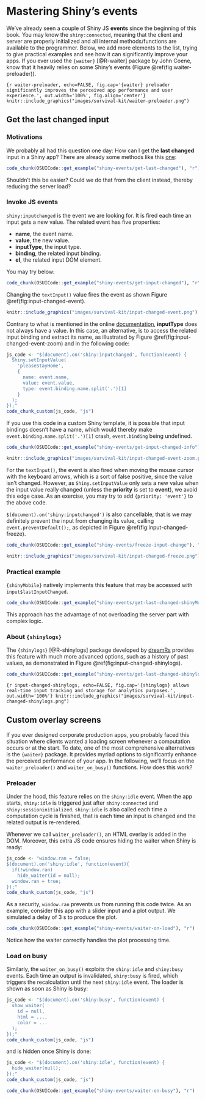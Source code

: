 # Mastering Shiny's events {#shiny-input-gems}
We've already seen a couple of Shiny JS __events__ since the beginning of this book. You may know the `shiny:connected`, meaning that the client and server are properly initialized and all
internal methods/functions are available to the programmer. Below, we add more elements to the list, trying to
give practical examples and see how it can significantly improve your apps. If you ever used the `{waiter}` [@R-waiter] package by John Coene, know that it heavily relies on some Shiny's events (Figure \@ref(fig:waiter-preloader)).

```{r waiter-preloader, echo=FALSE, fig.cap='{waiter} preloader significantly improves the perceived app performance and user experience.', out.width='100%', fig.align='center'}
knitr::include_graphics("images/survival-kit/waiter-preloader.png")
```

## Get the last changed input

### Motivations

We probably all had this question one day: How can I get the __last changed__ input in a Shiny app? There are already some methods like this [one](https://stackoverflow.com/questions/31250587/creating-shiny-reactive-variable-that-indicates-which-widget-was-last-modified): 

```r
code_chunk(OSUICode::get_example("shiny-events/get-last-changed"), "r")
```

Shouldn't this be easier? Could we do that from the client instead, thereby reducing the server load?

### Invoke JS events
`shiny:inputchanged` is the event we are looking for. It is fired each time an input gets a new value. The related event has five properties:

  - __name__, the event name.
  - __value__, the new value.
  - __inputType__, the input type.
  - __binding__, the related input binding.
  - __el__, the related input DOM element.

You may try below:

```r
code_chunk(OSUICode::get_example("shiny-events/get-input-changed"), "r")
```

Changing the `textInput()` value fires the event as shown Figure \@ref(fig:input-changed-event). 

```r
knitr::include_graphics("images/survival-kit/input-changed-event.png")
```

Contrary to what is mentioned in the online [documentation](https://shiny.rstudio.com/articles/js-events.html), __inputType__ does not always have a value. In this case, an alternative, is to access the related input binding and extract its name, as illustrated by Figure \@ref(fig:input-changed-event-zoom) and in the following code:

```r
js_code <- "$(document).on('shiny:inputchanged', function(event) {
  Shiny.setInputValue(
    'pleaseStayHome', 
    {
      name: event.name, 
      value: event.value, 
      type: event.binding.name.split('.')[1]
    }
  );
});"
code_chunk_custom(js_code, "js")
```

If you use this code in a custom Shiny template, it is possible that input bindings doesn't have a name, which would thereby make `event.binding.name.split('.')[1]` crash, `event.binding` being undefined.

```r
code_chunk(OSUICode::get_example("shiny-events/get-input-changed-info"), "r")
```

```r
knitr::include_graphics("images/survival-kit/input-changed-event-zoom.png")
```

::: {.warningblock data-latex=""}
For the `textInput()`, the event is also fired when moving the mouse cursor with the keyboard arrows, which is a sort of false positive, since the value isn't changed. However, as `Shiny.setInputValue` only sets a new value when the input value really changed (unless the __priority__ is set to __event__), we avoid this edge case. As an exercise, you may try to add `{priority: 'event'}` to the above code. 
:::

`$(document).on('shiny:inputchanged')` is also cancellable, that is we may definitely prevent the input from changing its value, calling `event.preventDefault();`, as depicted in Figure \@ref(fig:input-changed-freeze).

```r
code_chunk(OSUICode::get_example("shiny-events/freeze-input-change"), "r")
```

```r
knitr::include_graphics("images/survival-kit/input-changed-freeze.png")
```

### Practical example

`{shinyMobile}` natively implements this feature that may be accessed with `input$lastInputChanged`.

```r
code_chunk(OSUICode::get_example("shiny-events/get-last-changed-shinyMobile"), "r")
```

This approach has the advantage of not overloading the server part with complex logic.

### About `{shinylogs}`
The `{shinylogs}` [@R-shinylogs] package developed by [dreamRs](https://github.com/dreamRs/shinylogs) provides this feature with much more advanced options, such as a history of past values, as demonstrated in Figure \@ref(fig:input-changed-shinylogs).

```r
code_chunk(OSUICode::get_example("shiny-events/get-last-changed-shinylogs"), "r")
```

```{r input-changed-shinylogs, echo=FALSE, fig.cap='{shinylogs} allows real-time input tracking and storage for analytics purposes.', out.width='100%'}
knitr::include_graphics("images/survival-kit/input-changed-shinylogs.png")
```

## Custom overlay screens
If you ever designed corporate production apps, you probably faced this situation where clients wanted
a loading screen whenever a computation occurs or at the start. 
To date, one of the most comprehensive alternatives is the `{waiter}` package. 
It provides myriad options to significantly enhance the perceived performance of your app. 
In the following, we'll focus on the `waiter_preloader()` and `waiter_on_busy()` functions. How does this work?

### Preloader
Under the hood, this feature relies on the `shiny:idle` event. When the app starts, `shiny:idle` is triggered just after `shiny:connected` and `shiny:sessioninitialized`. `shiny:idle` is also called each time a computation cycle is finished, that is each time an input is changed and the related output is re-rendered.  

Whenever we call `waiter_preloader()`, an HTML overlay is added in the DOM. Moreover, this extra JS code ensures hiding the waiter when Shiny is ready:

```r
js_code <- "window.ran = false;
$(document).on('shiny:idle', function(event){
  if(!window.ran)
    hide_waiter(id = null);
  window.ran = true;
});"
code_chunk_custom(js_code, "js")
```

As a security, `window.ran` prevents us from running this code twice. As an example, consider this app with
a slider input and a plot output. We simulated a delay of 3 s to produce the plot.

```r
code_chunk(OSUICode::get_example("shiny-events/waiter-on-load"), "r")
```

Notice how the waiter correctly handles the plot processing time.

### Load on busy
Similarly, the `waiter_on_busy()` exploits the `shiny:idle` and `shiny:busy` events. Each time an output is invalidated, `shiny:busy` is fired, which triggers the recalculation until the next `shiny:idle` event. The loader is shown as soon as Shiny is busy:

```r
js_code <- "$(document).on('shiny:busy', function(event) {
  show_waiter(
    id = null,
    html = ..., 
    color = ...
  );
});"
code_chunk_custom(js_code, "js")
```

and is hidden once Shiny is done:

```r
js_code <- "$(document).on('shiny:idle', function(event) {
  hide_waiter(null);
});"
code_chunk_custom(js_code, "js")
```

```r
code_chunk(OSUICode::get_example("shiny-events/waiter-on-busy"), "r")
```
